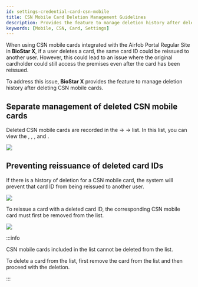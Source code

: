 ```yaml
---
id: settings-credential-card-csn-mobile
title: CSN Mobile Card Deletion Management Guidelines
description: Provides the feature to manage deletion history after deleting CSN mobile cards.
keywords: [Mobile, CSN, Card, Settings]
---
```


When using CSN mobile cards integrated with the Airfob Portal Regular Site in **BioStar X**, if a user deletes a card, the same card ID could be reissued to another user. However, this could lead to an issue where the original cardholder could still access the premises even after the card has been reissued.

To address this issue, **BioStar X** provides the feature to manage deletion history after deleting CSN mobile cards.

## Separate management of deleted CSN mobile cards

Deleted CSN mobile cards are recorded in the <Cmd sid='common.setting' product='2' /> → <Cmd sid='common.card' product='2' /> → <Cmd sid='setting.card.deletedCsnMobileCard' product='2' /> list. In this list, you can view the <Cmd sid='setting.card.cardType' product='2' />, <Cmd sid='user.cardList.th.cardFormat' product='2' />, <Cmd sid='setting.card.cardId' product='2' />, and <Cmd sid='setting.card.lastCardHolder' product='2' />.

<Image src='/img/biostar-298-deleted-csn-mobile-card.png' caption />

## Preventing reissuance of deleted card IDs

If there is a history of deletion for a CSN mobile card, the system will prevent that card ID from being reissued to another user.

<Image src='/img/biostar-298-deleted-csn-mobile-card-1.png' className='none' caption />

To reissue a card with a deleted card ID, the corresponding CSN mobile card must first be removed from the <Cmd sid='setting.card.deletedCsnMobileCard' product='2' /> list.

<Image src='/img/biostar-deleted-csn-mobile-card-2.png' caption />

:::info

CSN mobile cards included in the <Cmd sid='setting.card.deletedCsnMobileCard' product='2' /> list cannot be deleted from the <Cmd sid='setting.card.unassignedCard' product='2' /> list.

To delete a card from the <Cmd sid='setting.card.unassignedCard' product='2' /> list, first remove the card from the <Cmd sid='setting.card.deletedCsnMobileCard' product='2' /> list and then proceed with the deletion.

:::